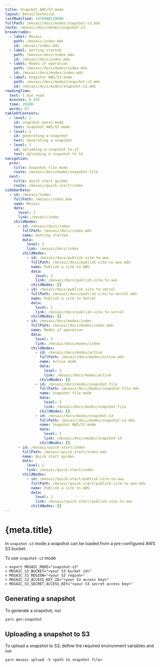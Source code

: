 ```yaml
---
title: Snapshot AWS/S3 mode
layout: DetailTechnical
lastModified: 1676998129000
fullPath: /mosaic/docs/modes/snapshot-s3.mdx
route: /mosaic/docs/modes/snapshot-s3
breadcrumbs:
  - label: Mosaic
    path: /mosaic/index.mdx
    id: /mosaic/index.mdx
  - label: Getting started
    path: /mosaic/docs/index.mdx
    id: /mosaic/docs/index.mdx
  - label: Modes of operation
    path: /mosaic/docs/modes/index.mdx
    id: /mosaic/docs/modes/index.mdx
  - label: Snapshot AWS/S3 mode
    path: /mosaic/docs/modes/snapshot-s3.mdx
    id: /mosaic/docs/modes/snapshot-s3.mdx
readingTime:
  text: 1 min read
  minutes: 0.335
  time: 20100
  words: 67
tableOfContents:
  - level: 1
    id: snapshot-awss3-mode
    text: Snapshot AWS/S3 mode
  - level: 2
    id: generating-a-snapshot
    text: Generating a snapshot
  - level: 2
    id: uploading-a-snapshot-to-s3
    text: Uploading a snapshot to S3
navigation:
  prev:
    title: Snapshot file mode
    route: /mosaic/docs/modes/snapshot-file
  next:
    title: Quick start guides
    route: /mosaic/quick-start/index
sidebarData:
  - id: /mosaic/index
    fullPath: /mosaic/index.mdx
    name: Mosaic
    data:
      level: 1
      link: /mosaic/index
    childNodes:
      - id: /mosaic/docs/index
        fullPath: /mosaic/docs/index.mdx
        name: Getting started
        data:
          level: 2
          link: /mosaic/docs/index
        childNodes:
          - id: /mosaic/docs/publish-site-to-aws
            fullPath: /mosaic/docs/publish-site-to-aws.mdx
            name: Publish a site to AWS
            data:
              level: 2
              link: /mosaic/docs/publish-site-to-aws
            childNodes: []
          - id: /mosaic/docs/publish-site-to-vercel
            fullPath: /mosaic/docs/publish-site-to-vercel.mdx
            name: Publish a site to Vercel
            data:
              level: 2
              link: /mosaic/docs/publish-site-to-vercel
            childNodes: []
          - id: /mosaic/docs/modes/index
            fullPath: /mosaic/docs/modes/index.mdx
            name: Modes of operation
            data:
              level: 3
              link: /mosaic/docs/modes/index
            childNodes:
              - id: /mosaic/docs/modes/active
                fullPath: /mosaic/docs/modes/active.mdx
                name: Active mode
                data:
                  level: 3
                  link: /mosaic/docs/modes/active
                childNodes: []
              - id: /mosaic/docs/modes/snapshot-file
                fullPath: /mosaic/docs/modes/snapshot-file.mdx
                name: Snapshot file mode
                data:
                  level: 3
                  link: /mosaic/docs/modes/snapshot-file
                childNodes: []
              - id: /mosaic/docs/modes/snapshot-s3
                fullPath: /mosaic/docs/modes/snapshot-s3.mdx
                name: Snapshot AWS/S3 mode
                data:
                  level: 3
                  link: /mosaic/docs/modes/snapshot-s3
                childNodes: []
      - id: /mosaic/quick-start/index
        fullPath: /mosaic/quick-start/index.mdx
        name: Quick start guides
        data:
          level: 2
          link: /mosaic/quick-start/index
        childNodes:
          - id: /mosaic/quick-start/publish-site-to-aws
            fullPath: /mosaic/quick-start/publish-site-to-aws.mdx
            name: Publish a site to AWS
            data:
              level: 2
              link: /mosaic/quick-start/publish-site-to-aws
            childNodes: []
---
```


# {meta.title}

In `snapshot-s3` mode a snapshot can be loaded from a pre-configured AWS S3 bucket.

To use `snapshot-s3` mode

```
> export MOSAIC_MODE="snapshot-s3"
> MOSAIC_S3_BUCKET="<your S3 bucket id>"
> MOSAIC_S3_REGION="<your S3 region>"
> MOSAIC_S3_ACCESS_KEY_ID="<your S3 access key>"
> MOSAIC_S3_SECRET_ACCESS_KEY="<your S3 secret access key>"
```

## Generating a snapshot

To generate a snapshot, run

```
yarn gen:snapshot
```

## Uploading a snapshot to S3

To upload a snapshot to S3, define the required environment variables and run

```
yarn mosaic upload -S <path to snapshot file>
```
